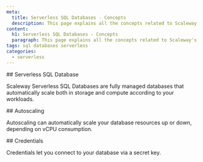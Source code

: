 ```yaml
---
meta:
  title: Serverless SQL Databases - Concepts
  description: This page explains all the concepts related to Scaleway's Serverless SQL Databases
content:
  h1: Serverless SQL Databases - Concepts
  paragraph: This page explains all the concepts related to Scaleway's Serverless SQL Databases
tags: sql databases serverless
categories:
  - serverless
---
```


<Concept opened>
  ## Serverless SQL Database

  Scaleway Serverless SQL Databases are fully managed databases that automatically scale both in storage and compute according to your workloads.
</Concept>

<Concept>
 ## Autoscaling

 Autoscaling can automatically scale your database resources up or down, depending on vCPU consumption.
</Concept>

<Concept>
 ## Credentials

 Credentials let you connect to your database via a secret key.
</Concept>